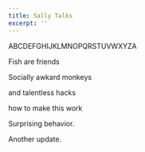 ```yaml
---
title: Sally Talks
excerpt: ''
---
```


ABCDEFGHIJKLMNOPQRSTUVWXYZA

Fish are friends

Socially awkard monkeys

and talentless hacks

how to make this work

Surprising behavior.

Another update.
